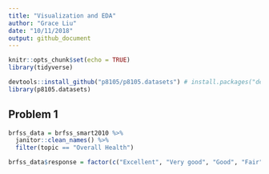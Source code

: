 ```yaml
---
title: "Visualization and EDA"
author: "Grace Liu"
date: "10/11/2018"
output: github_document
---
```


```r
knitr::opts_chunk$set(echo = TRUE)
library(tidyverse)

devtools::install_github("p8105/p8105.datasets") # install.packages("devtools")
library(p8105.datasets)
```

## Problem 1
```r
brfss_data = brfss_smart2010 %>% 
  janitor::clean_names() %>% 
  filter(topic == "Overall Health")

brfss_data$response = factor(c("Excellent", "Very good", "Good", "Fair", "Poor"))
```

